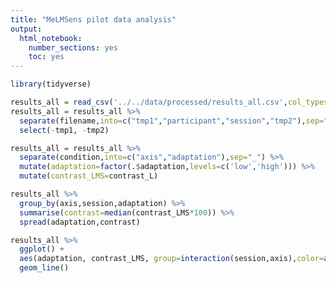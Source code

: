 ```yaml
---
title: "MeLMSens pilot data analysis"
output:
  html_notebook:
    number_sections: yes
    toc: yes
---
```

```r
library(tidyverse)
```
```r
results_all = read_csv('../../data/processed/results_all.csv',col_types=cols())
results_all = results_all %>%
  separate(filename,into=c("tmp1","participant","session","tmp2"),sep="-") %>%
  select(-tmp1, -tmp2)

results_all = results_all %>%
  separate(condition,into=c("axis","adaptation"),sep="_") %>%
  mutate(adaptation=factor(.$adaptation,levels=c('low','high'))) %>%
  mutate(contrast_LMS=contrast_L)
```
```r
results_all %>%
  group_by(axis,session,adaptation) %>%
  summarise(contrast=median(contrast_LMS*100)) %>%
  spread(adaptation,contrast)
```
```r
results_all %>%
  ggplot() +
  aes(adaptation, contrast_LMS, group=interaction(session,axis),color=axis) +
  geom_line()
```